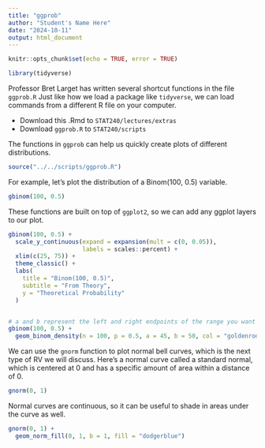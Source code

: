 ```yaml
---
title: "ggprob"
author: "Student's Name Here"
date: "2024-10-11"
output: html_document
---
```


```r
knitr::opts_chunk$set(echo = TRUE, error = TRUE)
```

```r
library(tidyverse)
```

Professor Bret Larget has written several shortcut functions in the file `ggprob.R`  Just like how we load a package like `tidyverse`, we can load commands from a different R file on your computer.

- Download this .Rmd to `STAT240/lectures/extras`
- Download `ggprob.R` to `STAT240/scripts`

The functions in `ggprob` can help us quickly create plots of different distributions.

```r
source("../../scripts/ggprob.R")
```

For example, let's plot the distribution of a Binom(100, 0.5) variable.

```r
gbinom(100, 0.5)
```

These functions are built on top of `ggplot2`, so we can add any ggplot layers to our plot.

```r
gbinom(100, 0.5) +
  scale_y_continuous(expand = expansion(mult = c(0, 0.05)),
                     labels = scales::percent) +
  xlim(c(25, 75)) +
  theme_classic() +
  labs(
    title = "Binom(100, 0.5)",
    subtitle = "From Theory",
    y = "Theoretical Probability"
  )


# a and b represent the left and right endpoints of the range you want to graph!
gbinom(100, 0.5) +
  geom_binom_density(n = 100, p = 0.5, a = 45, b = 50, col = "goldenrod2")
```


We can use the `gnorm` function to plot normal bell curves, which is the next type of RV we will discuss.  Here's a normal curve called a standard normal, which is centered at 0 and has a specific amount of area within a distance of 0.

```r
gnorm(0, 1)
```

Normal curves are continuous, so it can be useful to shade in areas under the curve as well.

```r
gnorm(0, 1) +
  geom_norm_fill(0, 1, b = 1, fill = "dodgerblue")
```










